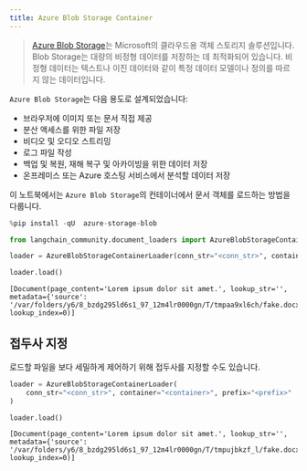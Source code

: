 ```yaml
---
title: Azure Blob Storage Container
---
```


>[Azure Blob Storage](https://learn.microsoft.com/en-us/azure/storage/blobs/storage-blobs-introduction)는 Microsoft의 클라우드용 객체 스토리지 솔루션입니다. Blob Storage는 대량의 비정형 데이터를 저장하는 데 최적화되어 있습니다. 비정형 데이터는 텍스트나 이진 데이터와 같이 특정 데이터 모델이나 정의를 따르지 않는 데이터입니다.

`Azure Blob Storage`는 다음 용도로 설계되었습니다:

- 브라우저에 이미지 또는 문서 직접 제공
- 분산 액세스를 위한 파일 저장
- 비디오 및 오디오 스트리밍
- 로그 파일 작성
- 백업 및 복원, 재해 복구 및 아카이빙을 위한 데이터 저장
- 온프레미스 또는 Azure 호스팅 서비스에서 분석할 데이터 저장

이 노트북에서는 `Azure Blob Storage`의 컨테이너에서 문서 객체를 로드하는 방법을 다룹니다.

```python
%pip install -qU  azure-storage-blob
```

```python
from langchain_community.document_loaders import AzureBlobStorageContainerLoader
```

```python
loader = AzureBlobStorageContainerLoader(conn_str="<conn_str>", container="<container>")
```

```python
loader.load()
```

```output
[Document(page_content='Lorem ipsum dolor sit amet.', lookup_str='', metadata={'source': '/var/folders/y6/8_bzdg295ld6s1_97_12m4lr0000gn/T/tmpaa9xl6ch/fake.docx'}, lookup_index=0)]
```

## 접두사 지정

로드할 파일을 보다 세밀하게 제어하기 위해 접두사를 지정할 수도 있습니다.

```python
loader = AzureBlobStorageContainerLoader(
    conn_str="<conn_str>", container="<container>", prefix="<prefix>"
)
```

```python
loader.load()
```

```output
[Document(page_content='Lorem ipsum dolor sit amet.', lookup_str='', metadata={'source': '/var/folders/y6/8_bzdg295ld6s1_97_12m4lr0000gn/T/tmpujbkzf_l/fake.docx'}, lookup_index=0)]
```

```python

```
